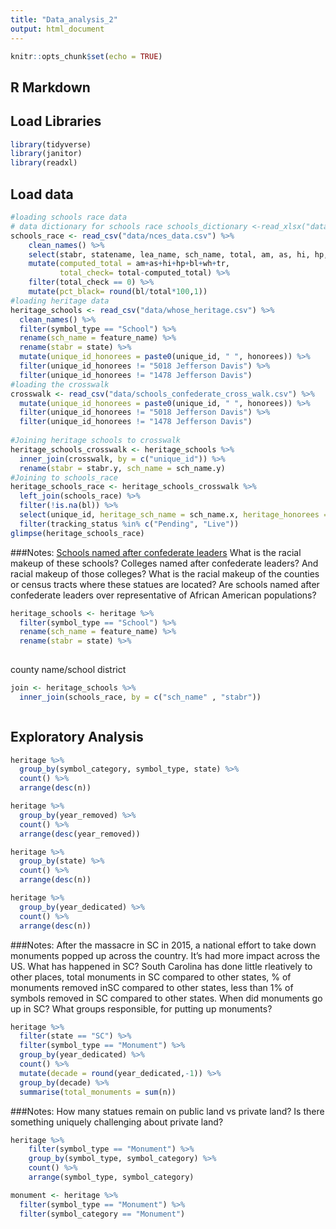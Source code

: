 ```yaml
---
title: "Data_analysis_2"
output: html_document
---
```


```r
knitr::opts_chunk$set(echo = TRUE)
```

## R Markdown

## Load Libraries

```r
library(tidyverse)
library(janitor)
library(readxl)
```

## Load data
```r
#loading schools race data
# data dictionary for schools race schools_dictionary <-read_xlsx("data/2015-16_CCD_Companion_School_Membership_layout.xlsx")
schools_race <- read_csv("data/nces_data.csv") %>%
    clean_names() %>%
    select(stabr, statename, lea_name, sch_name, total, am, as, hi, hp, bl, wh, tr) %>%
    mutate(computed_total = am+as+hi+hp+bl+wh+tr,
           total_check= total-computed_total) %>%
    filter(total_check == 0) %>%
    mutate(pct_black= round(bl/total*100,1))
#loading heritage data
heritage_schools <- read_csv("data/whose_heritage.csv") %>%
  clean_names() %>%
  filter(symbol_type == "School") %>%
  rename(sch_name = feature_name) %>%
  rename(stabr = state) %>% 
  mutate(unique_id_honorees = paste0(unique_id, " ", honorees)) %>%
  filter(unique_id_honorees != "5018 Jefferson Davis") %>%
  filter(unique_id_honorees != "1478 Jefferson Davis")
#loading the crosswalk
crosswalk <- read_csv("data/schools_confederate_cross_walk.csv") %>%
  mutate(unique_id_honorees = paste0(unique_id, " ", honorees)) %>%
  filter(unique_id_honorees != "5018 Jefferson Davis") %>%
  filter(unique_id_honorees != "1478 Jefferson Davis")
  
#Joining heritage schools to crosswalk
heritage_schools_crosswalk <- heritage_schools %>%
  inner_join(crosswalk, by = c("unique_id")) %>%
  rename(stabr = stabr.y, sch_name = sch_name.y)
#Joining to schools_race
heritage_schools_race <- heritage_schools_crosswalk %>%
  left_join(schools_race) %>%
  filter(!is.na(bl)) %>%
  select(unique_id, heritage_sch_name = sch_name.x, heritage_honorees = honorees.x, heritage_city = city.x, heritage_county = county.x, heritage_stabr = stabr.x, side:removed_after_charlottesville, lea_name, sch_name, total:pct_black) %>%
  filter(tracking_status %in% c("Pending", "Live"))
glimpse(heritage_schools_race)
```


###Notes: <a href= "https://www.edweek.org/ew/section/multimedia/data-the-schools-named-after-confederate-figures.html"> Schools named after confederate leaders</a> What is the racial makeup of these schools?  Colleges named after confederate leaders?  And racial makeup of those colleges?  What is the racial makeup of the counties or census tracts where these statues are located? 
Are schools named after confederate leaders over representative of African American populations?



```r
heritage_schools <- heritage %>%
  filter(symbol_type == "School") %>%
  rename(sch_name = feature_name) %>%
  rename(stabr = state) %>%
	
```
county name/school district 

```r
join <- heritage_schools %>%
  inner_join(schools_race, by = c("sch_name" , "stabr"))
```
```r
```

## Exploratory Analysis



```r
heritage %>%
  group_by(symbol_category, symbol_type, state) %>%
  count() %>%
  arrange(desc(n))
```


```r
heritage %>%
  group_by(year_removed) %>%
  count() %>%
  arrange(desc(year_removed))
```

```r
heritage %>%
  group_by(state) %>%
  count() %>%
  arrange(desc(n))
```

```r
heritage %>%
  group_by(year_dedicated) %>%
  count() %>%
  arrange(desc(n))
```
###Notes:  After the massacre in SC in 2015, a national effort to take down monuments popped up across the country.  It's had more impact across the US.  What has happened in SC? South Carolina has done little rleatively to other places, total monuments in SC compared to other states, % of monuments removed inSC compared to other states, less than 1% of symbols removed in SC compared to other states. When did monuments go up in SC? What groups responsible, for putting up monuments?

```r
heritage %>%
  filter(state == "SC") %>%
  filter(symbol_type == "Monument") %>%
  group_by(year_dedicated) %>%
  count() %>%
  mutate(decade = round(year_dedicated,-1)) %>%
  group_by(decade) %>%
  summarise(total_monuments = sum(n))
```
###Notes: How many statues remain on public land vs private land?  Is there something uniquely challenging about private land?
```r
heritage %>%
    filter(symbol_type == "Monument") %>%
    group_by(symbol_type, symbol_category) %>%
    count() %>%
    arrange(symbol_type, symbol_category)
```

```r
monument <- heritage %>% 
  filter(symbol_type == "Monument") %>%
  filter(symbol_category == "Monument")
```

